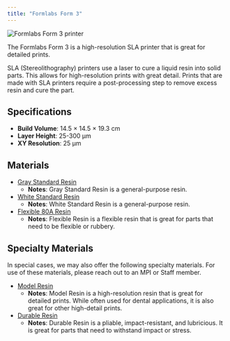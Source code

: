 ```yaml
---
title: "Formlabs Form 3"
---
```



<Image src={image} alt="Formlabs Form 3 printer" class="rounded-lg w-full !max-w-sm" />

The Formlabs Form 3 is a high-resolution SLA printer that is great for detailed prints.

SLA (Stereolithography) printers use a laser to cure a liquid resin into solid parts.
This allows for high-resolution prints with great detail.
Prints that are made with SLA printers require a post-processing step to remove excess resin and cure the part.

## Specifications

- **Build Volume**: 14.5 × 14.5 × 19.3 cm
- **Layer Height**: 25-300 µm
- **XY Resolution**: 25 µm

## Materials

- [Gray Standard Resin](https://formlabs-media.formlabs.com/datasheets/1801089-TDS-ENUS-0.pdf)
    - **Notes**: Gray Standard Resin is a general-purpose resin.
- [White Standard Resin](https://formlabs-media.formlabs.com/datasheets/1801089-TDS-ENUS-0.pdf)
    - **Notes**: White Standard Resin is a general-purpose resin.
- [Flexible 80A Resin](https://media.formlabs.com/m/442fcd13220df367/original/-ENUS-Flexible-80A-TDS.pdf)
    - **Notes**: Flexible Resin is a flexible resin that is great for parts that need to be flexible or rubbery.

## Specialty Materials

In special cases, we may also offer the following specialty materials. For use of these materials, please reach out to an MPI or Staff member.

- [Model Resin](https://formlabs-media.formlabs.com/datasheets/DentalModel-DataSheet.pdf)
    - **Notes**: Model Resin is a high-resolution resin that is great for detailed prints. While often used for dental applications, it is also great for other high-detail prints.
- [Durable Resin](https://media.formlabs.com/m/3cc0667b453908e5/original/-ENUS-Durable-TDS.pdf)
    - **Notes**: Durable Resin is a pliable, impact-resistant, and lubricious. It is great for parts that need to withstand impact or stress.